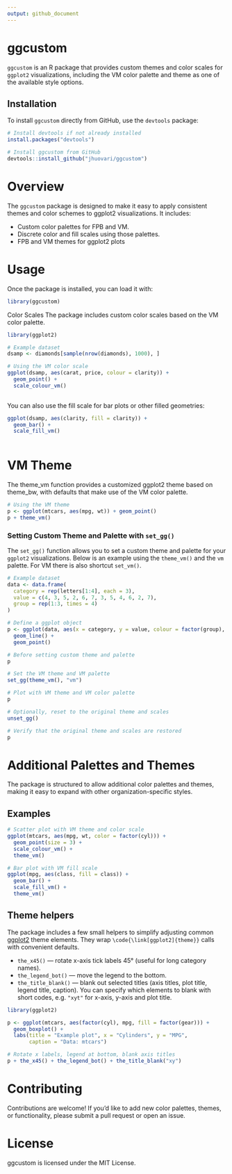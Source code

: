 ```yaml
---
output: github_document
---
```


# ggcustom

`ggcustom` is an R package that provides custom themes and color scales for `ggplot2` visualizations, including the VM color palette and theme as one of the available style options.

## Installation

To install `ggcustom` directly from GitHub, use the `devtools` package:

```r
# Install devtools if not already installed
install.packages("devtools")

# Install ggcustom from GitHub
devtools::install_github("jhuovari/ggcustom")

```

#  Overview

The `ggcustom` package is designed to make it easy to apply consistent themes and color schemes to ggplot2 visualizations. It includes:

- Custom color palettes for FPB and VM.
- Discrete color and fill scales using those palettes.
- FPB and VM themes for ggplot2 plots

#  Usage

Once the package is installed, you can load it with:

```r

library(ggcustom)

```

Color Scales
The package includes custom color scales based on the VM color palette.

```r

library(ggplot2)

# Example dataset
dsamp <- diamonds[sample(nrow(diamonds), 1000), ]

# Using the VM color scale
ggplot(dsamp, aes(carat, price, colour = clarity)) +
  geom_point() +
  scale_colour_vm()
  
```

You can also use the fill scale for bar plots or other filled geometries:

```r

ggplot(dsamp, aes(clarity, fill = clarity)) +
  geom_bar() +
  scale_fill_vm()
  
```

# VM Theme

The theme_vm function provides a customized ggplot2 theme based on theme_bw, with defaults that make use of the VM color palette.

```r

# Using the VM theme
p <- ggplot(mtcars, aes(mpg, wt)) + geom_point()
p + theme_vm()

```

### Setting Custom Theme and Palette with `set_gg()`

The `set_gg()` function allows you to set a custom theme and palette for your `ggplot2` visualizations. Below is an example using the `theme_vm()` and the `vm` palette. For VM there is also shortcut `set_vm()`.

```r


# Example dataset
data <- data.frame(
  category = rep(letters[1:4], each = 3),
  value = c(4, 3, 5, 2, 6, 7, 3, 5, 4, 6, 2, 7),
  group = rep(1:3, times = 4)
)

# Define a ggplot object
p <- ggplot(data, aes(x = category, y = value, colour = factor(group), group = group)) +
  geom_line() +
  geom_point()

# Before setting custom theme and palette
p

# Set the VM theme and VM palette
set_gg(theme_vm(), "vm")

# Plot with VM theme and VM color palette
p

# Optionally, reset to the original theme and scales
unset_gg()

# Verify that the original theme and scales are restored
p
```

# Additional Palettes and Themes

The package is structured to allow additional color palettes and themes, making it easy to expand with other organization-specific styles.

## Examples

```r
# Scatter plot with VM theme and color scale
ggplot(mtcars, aes(mpg, wt, color = factor(cyl))) +
  geom_point(size = 3) +
  scale_colour_vm() +
  theme_vm()
```


```r
# Bar plot with VM fill scale
ggplot(mpg, aes(class, fill = class)) +
  geom_bar() +
  scale_fill_vm() +
  theme_vm()

```


## Theme helpers

The package includes a few small helpers to simplify adjusting common
[ggplot2](https://ggplot2.tidyverse.org) theme elements. They wrap
`\code{\link[ggplot2]{theme}}` calls with convenient defaults.

- `the_x45()` — rotate x-axis tick labels 45° (useful for long category names).
- `the_legend_bot()` — move the legend to the bottom.
- `the_title_blank()` — blank out selected titles (axis titles, plot title,
  legend title, caption). You can specify which elements to blank with short
  codes, e.g. `"xyt"` for x-axis, y-axis and plot title.

```r
library(ggplot2)

p <- ggplot(mtcars, aes(factor(cyl), mpg, fill = factor(gear))) +
  geom_boxplot() +
  labs(title = "Example plot", x = "Cylinders", y = "MPG",
       caption = "Data: mtcars")

# Rotate x labels, legend at bottom, blank axis titles
p + the_x45() + the_legend_bot() + the_title_blank("xy")

```

# Contributing

Contributions are welcome! If you’d like to add new color palettes, themes, or functionality, please submit a pull request or open an issue.

# License

ggcustom is licensed under the MIT License.
